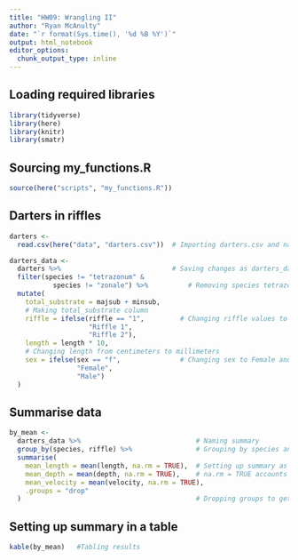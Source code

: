 ```yaml
---
title: "HW09: Wrangling II"
author: "Ryan McAnulty"
date: "`r format(Sys.time(), '%d %B %Y')`"
output: html_notebook
editor_options: 
  chunk_output_type: inline
---
```


## Loading required libraries
```r
library(tidyverse)
library(here)
library(knitr)
library(smatr)
```

## Sourcing my_functions.R
```r
source(here("scripts", "my_functions.R"))
```

## Darters in riffles
```r
darters <-
  read.csv(here("data", "darters.csv"))  # Importing darters.csv and naming it "darters

darters_data <-
  darters %>%                            # Saving changes as darters_data
  filter(species != "tetrazonum" &
           species != "zonale") %>%          # Removing species tetrazonum and zonale
  mutate(
    total_substrate = majsub + minsub,
    # Making total_substrate column
    riffle = ifelse(riffle == "1",         # Changing riffle values to Riffle 1 and Riffle 2
                    "Riffle 1",
                    "Riffle 2"),
    length = length * 10,
    # Changing length from centimeters to millimeters
    sex = ifelse(sex == "f",               # Changing sex to Female and Male
                 "Female",
                 "Male")
  )
```

##  Summarise data
```r
by_mean <-
  darters_data %>%                             # Naming summary
  group_by(species, riffle) %>%                # Grouping by species and riflles
  summarise(
    mean_length = mean(length, na.rm = TRUE),  # Setting up summary as mean of length, depth, and velocity
    mean_depth = mean(depth, na.rm = TRUE),    # na.rm = TRUE accounts for any NA
    mean_velocity = mean(velocity, na.rm = TRUE),
    .groups = "drop"
  )                                            # Dropping groups to get rid of error: summarise()` regrouping output by 'species' (override with `.groups` argument)
```

## Setting up summary in a table
```r
kable(by_mean)   #Tabling results
```
